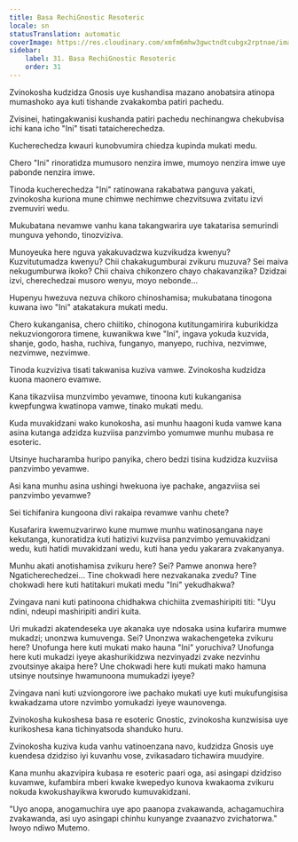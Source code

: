 ```yaml
---
title: Basa RechiGnostic Resoteric
locale: sn
statusTranslation: automatic
coverImage: https://res.cloudinary.com/xmfm6mhw3gwctndtcubgx2rptnae/image/upload/v1740468922/small_cover_tratado_de_psicologia_revolucionaria_a4c0dca4e0.webp
sidebar:
    label: 31. Basa RechiGnostic Resoteric
    order: 31
---
```

Zvinokosha kudzidza Gnosis uye kushandisa mazano anobatsira atinopa mumashoko aya kuti tishande zvakakomba patiri pachedu.

Zvisinei, hatingakwanisi kushanda patiri pachedu nechinangwa chekubvisa ichi kana icho "Ini" tisati tataicherechedza.

Kucherechedza kwauri kunobvumira chiedza kupinda mukati medu.

Chero "Ini" rinoratidza mumusoro nenzira imwe, mumoyo nenzira imwe uye pabonde nenzira imwe.

Tinoda kucherechedza "Ini" ratinowana rakabatwa panguva yakati, zvinokosha kuriona mune chimwe nechimwe chezvitsuwa zvitatu izvi zvemuviri wedu.

Mukubatana nevamwe vanhu kana takangwarira uye takatarisa semurindi munguva yehondo, tinozviziva.

Munoyeuka here nguva yakakuvadzwa kuzvikudza kwenyu? Kuzvitutumadza kwenyu? Chii chakakugumburai zvikuru muzuva? Sei maiva nekugumburwa ikoko? Chii chaiva chikonzero chayo chakavanzika? Dzidzai izvi, cherechedzai musoro wenyu, moyo nebonde...

Hupenyu hwezuva nezuva chikoro chinoshamisa; mukubatana tinogona kuwana iwo "Ini" atakatakura mukati medu.

Chero kukanganisa, chero chiitiko, chinogona kutitungamirira kuburikidza nekuzviongorora timene, kuwanikwa kwe "Ini", ingava yokuda kuzvida, shanje, godo, hasha, ruchiva, funganyo, manyepo, ruchiva, nezvimwe, nezvimwe, nezvimwe.

Tinoda kuzviziva tisati takwanisa kuziva vamwe. Zvinokosha kudzidza kuona maonero evamwe.

Kana tikazviisa munzvimbo yevamwe, tinoona kuti kukanganisa kwepfungwa kwatinopa vamwe, tinako mukati medu.

Kuda muvakidzani wako kunokosha, asi munhu haagoni kuda vamwe kana asina kutanga adzidza kuzviisa panzvimbo yomumwe munhu mubasa re esoteric.

Utsinye hucharamba huripo panyika, chero bedzi tisina kudzidza kuzviisa panzvimbo yevamwe.

Asi kana munhu asina ushingi hwekuona iye pachake, angazviisa sei panzvimbo yevamwe?

Sei tichifanira kungoona divi rakaipa revamwe vanhu chete?

Kusafarira kwemuzvarirwo kune mumwe munhu watinosangana naye kekutanga, kunoratidza kuti hatizivi kuzviisa panzvimbo yemuvakidzani wedu, kuti hatidi muvakidzani wedu, kuti hana yedu yakarara zvakanyanya.

Munhu akati anotishamisa zvikuru here? Sei? Pamwe anonwa here? Ngaticherechedzei... Tine chokwadi here nezvakanaka zvedu? Tine chokwadi here kuti hatitakuri mukati medu "Ini" yekudhakwa?

Zvingava nani kuti patinoona chidhakwa chichiita zvemashiripiti titi: "Uyu ndini, ndeupi mashiripiti andiri kuita.

Uri mukadzi akatendeseka uye akanaka uye ndosaka usina kufarira mumwe mukadzi; unonzwa kumuvenga. Sei? Unonzwa wakachengeteka zvikuru here? Unofunga here kuti mukati mako hauna "Ini" yoruchiva? Unofunga here kuti mukadzi iyeye akashurikidzwa nezvinyadzi zvake nezvinhu zvoutsinye akaipa here? Une chokwadi here kuti mukati mako hamuna utsinye noutsinye hwamunoona mumukadzi iyeye?

Zvingava nani kuti uzviongorore iwe pachako mukati uye kuti mukufungisisa kwakadzama utore nzvimbo yomukadzi iyeye waunovenga.

Zvinokosha kukoshesa basa re esoteric Gnostic, zvinokosha kunzwisisa uye kurikoshesa kana tichinyatsoda shanduko huru.

Zvinokosha kuziva kuda vanhu vatinoenzana navo, kudzidza Gnosis uye kuendesa dzidziso iyi kuvanhu vose, zvikasadaro tichawira muudyire.

Kana munhu akazvipira kubasa re esoteric paari oga, asi asingapi dzidziso kuvamwe, kufambira mberi kwake kwepedyo kunova kwakaoma zvikuru nokuda kwokushayikwa kworudo kumuvakidzani.

"Uyo anopa, anogamuchira uye apo paanopa zvakawanda, achagamuchira zvakawanda, asi uyo asingapi chinhu kunyange zvaanazvo zvichatorwa." Iwoyo ndiwo Mutemo.

